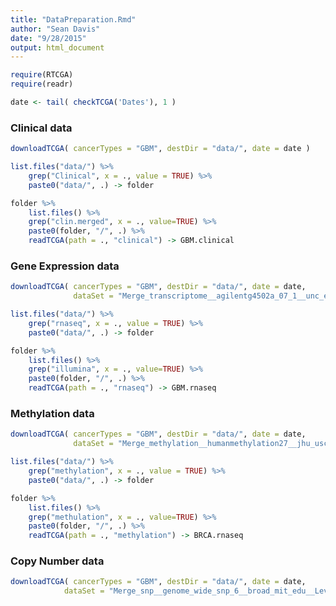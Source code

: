 ```yaml
---
title: "DataPreparation.Rmd"
author: "Sean Davis"
date: "9/28/2015"
output: html_document
---
```


```r
require(RTCGA)
require(readr)
```

```r
date <- tail( checkTCGA('Dates'), 1 )
```

### Clinical data

```r
downloadTCGA( cancerTypes = "GBM", destDir = "data/", date = date )
```

```r
list.files("data/") %>%
    grep("Clinical", x = ., value = TRUE) %>%
    paste0("data/", .) -> folder

folder %>%
    list.files() %>%
    grep("clin.merged", x = ., value=TRUE) %>%
    paste0(folder, "/", .) %>%
    readTCGA(path = ., "clinical") -> GBM.clinical
```

### Gene Expression data

```r
downloadTCGA( cancerTypes = "GBM", destDir = "data/", date = date, 
              dataSet = "Merge_transcriptome__agilentg4502a_07_1__unc_edu__Level_3__unc_lowess_normalization_gene_level__data.Level_3" )
```

```r
list.files("data/") %>%
    grep("rnaseq", x = ., value = TRUE) %>%
    paste0("data/", .) -> folder

folder %>%
    list.files() %>%
    grep("illumina", x = ., value=TRUE) %>%
    paste0(folder, "/", .) %>%
    readTCGA(path = ., "rnaseq") -> GBM.rnaseq
```

### Methylation data

```r
downloadTCGA( cancerTypes = "GBM", destDir = "data/", date = date, 
              dataSet = "Merge_methylation__humanmethylation27__jhu_usc_edu__Level_3__within_bioassay_data_set_function__data.Level" )
```

```r
list.files("data/") %>%
    grep("methylation", x = ., value = TRUE) %>%
    paste0("data/", .) -> folder

folder %>%
    list.files() %>%
    grep("methulation", x = ., value=TRUE) %>%
    paste0(folder, "/", .) %>%
    readTCGA(path = ., "methylation") -> BRCA.rnaseq
```

### Copy Number data

```r
downloadTCGA( cancerTypes = "GBM", destDir = "data/", date = date, 
            dataSet = "Merge_snp__genome_wide_snp_6__broad_mit_edu__Level_3__segmented_scna_minus_germline_cnv_hg18__seg.Level" )
```